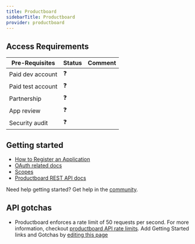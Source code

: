 ```yaml
---
title: Productboard
sidebarTitle: Productboard
provider: productboard
---
```



<Overview />
<PreBuiltTooling provider={providers[pageMetadata.provider]} />
<PreBuiltUseCases />

## Access Requirements
| Pre-Requisites | Status | Comment|
| - | - | - |
| Paid dev account | ❓ |  |
| Paid test account | ❓ |  |
| Partnership | ❓ | |
| App review | ❓ |  |
| Security audit | ❓ | |



## Getting started

-   [How to Register an Application](https://developer.productboard.com/docs/how-to-integrate-with-productboard-via-oauth2-developer-documentation#registering-an-oauth2-application)
-   [OAuth related docs](https://developer.productboard.com/docs/how-to-integrate-with-productboard-via-oauth2-developer-documentation)
-   [Scopes](https://developer.productboard.com/docs/how-to-integrate-with-productboard-via-oauth2-developer-documentation#access-scopes)
-   [Productboard REST API docs](https://developer.productboard.com/reference/introduction)

<Tip>Need help getting started? Get help in the [community](https://nango.dev/slack).</Tip>

## API gotchas
-   Productboard enforces a rate limit of 50 requests per second. For more information, checkout [productboard API rate limits](https://developer.productboard.com/reference/rate-limiting).
<Note>Add Getting Started links and Gotchas by [editing this page](https://github.com/nangohq/nango/tree/master/docs-v2/integrations/all/productboard.mdx)</Note>
